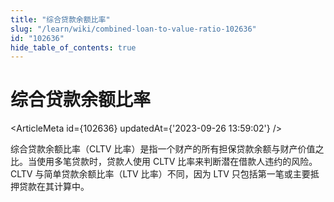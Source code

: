 ```yaml
---
title: "综合贷款余额比率"
slug: "/learn/wiki/combined-loan-to-value-ratio-102636"
id: "102636"
hide_table_of_contents: true
---
```



# 综合贷款余额比率

<ArticleMeta id={102636} updatedAt={'2023-09-26 13:59:02'} />
<div className='border-solid border-b border-t-0 my-4 border-[var(--ifm-color-gray-300)]' />

综合贷款余额比率（CLTV 比率）是指一个财产的所有担保贷款余额与财产价值之比。当使用多笔贷款时，贷款人使用 CLTV 比率来判断潜在借款人违约的风险。CLTV 与简单贷款余额比率（LTV 比率）不同，因为 LTV 只包括第一笔或主要抵押贷款在其计算中。
